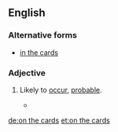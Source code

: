 ==English==

===Alternative forms===
* [[in the cards]]

===Adjective===
{{en-adj|pos=[[on]] [[the]] [[cards]]}}

# {{idiomatic}} Likely to [[occur]], [[probable]].
#* {{quote-news
|year=2011
|date=January 15
|author=Saj Chowdhury
|title=Man City 4 - 3 Wolves
|work=BBC
|url=http://news.bbc.co.uk/sport2/hi/football/eng_prem/9357962.stm
|page=
|passage=Wolves, sensing the comeback of all comebacks was '''on the cards''', kept pressing and set up an exciting finish when Ronald Zubar's header was judged to have crossed the line, even though it appeared that Nigel de Jong had successfully cleared the effort. }}

[[de:on the cards]]
[[et:on the cards]]